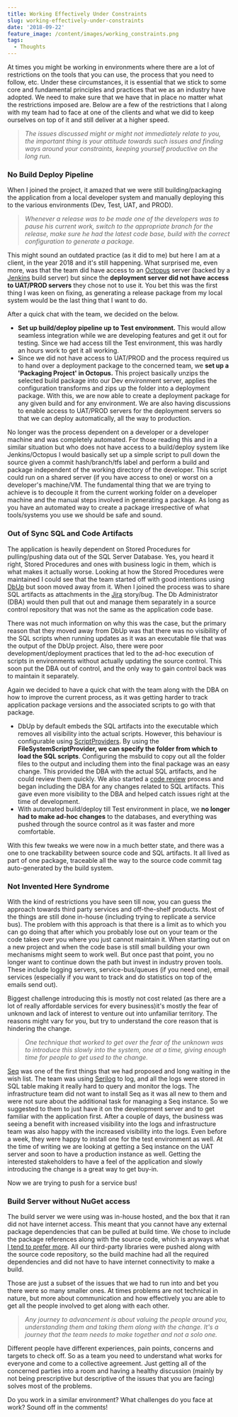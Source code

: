 ```yaml
---
title: Working Effectively Under Constraints
slug: working-effectively-under-constraints
date: '2018-09-22'
feature_image: /content/images/working_constraints.png
tags:
  - Thoughts
---
```

At times you might be working in environments where there are a lot of restrictions on the tools that you can use, the process that you need to follow, etc. Under these circumstances, it is essential that we stick to some core and fundamental principles and practices that we as an industry have adopted. We need to make sure that we have that in place no matter what the restrictions imposed are. Below are a few of the restrictions that I along with my team had to face at one of the clients and what we did to keep ourselves on top of it and still deliver at a higher speed.

<ImageCard src="/content/images/working_constraints.png" alt="Working under Constraints." />

> _The issues discussed might or might not immediately relate to you, the important thing is your attitude towards such issues and finding ways around your constraints, keeping yourself productive on the long run._

### No Build Deploy Pipeline

When I joined the project, it amazed that we were still building/packaging the application from a local developer system and manually deploying this to the various environments (Dev, Test, UAT, and PROD).

> _Whenever a release was to be made one of the developers was to pause his current work, switch to the appropriate branch for the release, make sure he had the latest code base, build with the correct configuration to generate a package._

This might sound an outdated practice (as it did to me) but here I am at a client, in the year 2018 and it's still happening. What surprised me, even more, was that the team did have access to an [Octopus](https://octopus.com/) server (backed by a [Jenkins](https://jenkins.io/) build server) but since the **deployment server did not have access to UAT/PROD servers** they chose not to use it. You bet this was the first thing I was keen on fixing, as generating a release package from my local system would be the last thing that I want to do.

After a quick chat with the team, we decided on the below.

-   **Set up build/deploy pipeline up to Test environment.** This would allow seamless integration while we are developing features and get it out for testing. Since we had access till the Test environment, this was hardly an hours work to get it all working.
-   Since we did not have access to UAT/PROD and the process required us to hand over a deployment package to the concerned team, we **set up a 'Packaging Project' in Octopus.** This project basically unzips the selected build package into our Dev environment server, applies the configuration transforms and zips up the folder into a deployment package. With this, we are now able to create a deployment package for any given build and for any environment. We are also having discussions to enable access to UAT/PROD servers for the deployment servers so that we can deploy automatically, all the way to production.

No longer was the process dependent on a developer or a developer machine and was completely automated. For those reading this and in a similar situation but who does not have access to a build/deploy system like Jenkins/Octopus I would basically set up a simple script to pull down the source given a commit hash/branch/tfs label and perform a build and package independent of the working directory of the developer. This script could run on a shared server (if you have access to one) or worst on a developer's machine/VM. The fundamental thing that we are trying to achieve is to decouple it from the current working folder on a developer machine and the manual steps involved in generating a package. As long as you have an automated way to create a package irrespective of what tools/systems you use we should be safe and sound.

### Out of Sync SQL and Code Artifacts

The application is heavily dependent on Stored Procedures for pulling/pushing data out of the SQL Server Database. Yes, you heard it right, Stored Procedures and ones with business logic in them, which is what makes it actually worse. Looking at how the Stored Procedures were maintained I could see that the team started off with good intentions using [DbUp](https://dbup.readthedocs.io/en/latest/) but soon moved away from it. When I joined the process was to share SQL artifacts as attachments in the [Jira](https://www.atlassian.com/software/jira) story/bug. The Db Administrator (DBA) would then pull that out and manage them separately in a source control repository that was not the same as the application code base.

There was not much information on why this was the case, but the primary reason that they moved away from DbUp was that there was no visibility of the SQL scripts when running updates as it was an executable file that was the output of the DbUp project. Also, there were poor development/deployment practices that led to the ad-hoc execution of scripts in environments without actually updating the source control. This soon put the DBA out of control, and the only way to gain control back was to maintain it separately.

Again we decided to have a quick chat with the team along with the DBA on how to improve the current process, as it was getting harder to track application package versions and the associated scripts to go with that package.

-   DbUp by default embeds the SQL artifacts into the executable which removes all visibility into the actual scripts. However, this behaviour is configurable using [ScriptProviders](https://dbup.readthedocs.io/en/latest/more-info/script-providers/). By using the **FileSystemScriptProvider, we can specify the folder from which to load the SQL scripts**. Configuring the msbuild to copy out all the folder files to the output and including them into the final package was an easy change. This provided the DBA with the actual SQL artifacts, and he could review them quickly. We also started a [code review](/blog/code-review/) process and began including the DBA for any changes related to SQL artifacts. This gave even more visibility to the DBA and helped catch issues right at the time of development.
-   With automated build/deploy till Test environment in place, we **no longer had to make ad-hoc changes** to the databases, and everything was pushed through the source control as it was faster and more comfortable.

With this few tweaks we were now in a much better state, and there was a one to one trackability between source code and SQL artifacts. It all lived as part of one package, traceable all the way to the source code commit tag auto-generated by the build system.

### Not Invented Here Syndrome

With the kind of restrictions you have seen till now, you can guess the approach towards third party services and off-the-shelf products. Most of the things are still done in-house (including trying to replicate a service bus). The problem with this approach is that there is a limit as to which you can go doing that after which you probably lose out on your team or the code takes over you where you just cannot maintain it. When starting out on a new project and when the code base is still small building your own mechanisms might seem to work well. But once past that point, you no longer want to continue down the path but invest in industry proven tools. These include logging servers, service-bus/queues (if you need one), email services (especially if you want to track and do statistics on top of the emails send out).

Biggest challenge introducing this is mostly not cost related (as there are a lot of really affordable services for every business)it's mostly the fear of unknown and lack of interest to venture out into unfamiliar territory. The reasons might vary for you, but try to understand the core reason that is hindering the change.

> _One technique that worked to get over the fear of the unknown was to introduce this slowly into the system, one at a time, giving enough time for people to get used to the change._

[Seq](https://getseq.net/) was one of the first things that we had proposed and long waiting in the wish list. The team was using [Serilog](https://serilog.net/) to log, and all the logs were stored in SQL table making it really hard to query and monitor the logs. The infrastructure team did not want to install Seq as it was all new to them and were not sure about the additional task for managing a Seq instance. So we suggested to them to just have it on the development server and to get familiar with the application first. After a couple of days, the business was seeing a benefit with increased visibility into the logs and infrastructure team was also happy with the increased visibility into the logs. Even before a week, they were happy to install one for the test environment as well. At the time of writing we are looking at getting a Seq instance on the UAT server and soon to have a production instance as well. Getting the interested stakeholders to have a feel of the application and slowly introducing the change is a great way to get buy-in.

Now we are trying to push for a service bus!

### Build Server without NuGet access

The build server we were using was in-house hosted, and the box that it ran did not have internet access. This meant that you cannot have any external package dependencies that can be pulled at build time. We chose to include the package references along with the source code, which is anyways what [I tend to prefer more](/blog/checking-in-package-dependencies-into-source-control/). All our third-party libraries were pushed along with the source code repository, so the build machine had all the required dependencies and did not have to have internet connectivity to make a build.

Those are just a subset of the issues that we had to run into and bet you there were so many smaller ones. At times problems are not technical in nature, but more about communication and how effectively you are able to get all the people involved to get along with each other.

> _Any journey to advancement is about valuing the people around you, understanding them and taking them along with the change. It's a journey that the team needs to make together and not a solo one._

Different people have different experiences, pain points, concerns and targets to check off. So as a team you need to understand what works for everyone and come to a collective agreement. Just getting all of the concerned parties into a room and having a healthy discussion (mainly by not being prescriptive but descriptive of the issues that you are facing) solves most of the problems.

Do you work in a similar environment? What challenges do you face at work? Sound off in the comments!
